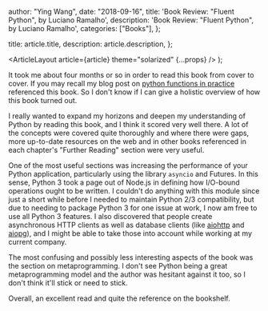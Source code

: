 
  author: "Ying Wang",
  date: "2018-09-16",
  title: 'Book Review: "Fluent Python", by Luciano Ramalho',
  description: 'Book Review: "Fluent Python", by Luciano Ramalho',
  categories: ["Books"],
};

  title: article.title,
  description: article.description,
};

  <ArticleLayout article={article} theme="solarized" {...props} />
);

It took me about four months or so in order to read this book from cover to
cover. If you may recall my blog post on [python functions in
practice](/posts/2018/05/08/python_functions_in_practice) referenced this book.
So I don't know if I can give a holistic overview of how this book turned out.

I really wanted to expand my horizons and deepen my understanding of Python by
reading this book, and I think it scored very well there. A lot of the concepts
were covered quite thoroughly and where there were gaps, more up-to-date
resources on the web and in other books referenced in each chapter's "Further
Reading" section were very useful.

One of the most useful sections was increasing the performance of your Python
application, particularly using the library `asyncio` and Futures. In this
sense, Python 3 took a page out of Node.js in defining how I/O-bound operations
ought to be written. I couldn't do anything with this module since just a short
while before I needed to maintain Python 2/3 compatibility, but due to needing
to package Python 3 for one issue at work, I now am free to use all Python 3
features. I also discovered that people create asynchronous HTTP clients as well
as database clients (like [aiohttp](https://aiohttp.readthedocs.io/en/stable/)
and [aiopg](https://aiopg.readthedocs.io/en/stable/)), and I might be able to
take those into account while working at my current company.

The most confusing and possibly less interesting aspects of the book was the
section on metaprogramming. I don't see Python being a great metaprogramming
model and the author was hesitant against it too, so I don't think it'll stick
or need to stick.

Overall, an excellent read and quite the reference on the bookshelf.

